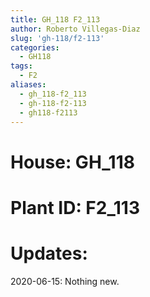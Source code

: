 ```yaml
---
title: GH_118 F2_113
author: Roberto Villegas-Diaz
slug: 'gh-118/f2-113'
categories:
  - GH118
tags:
  - F2
aliases:
  - gh_118-f2_113
  - gh-118-f2-113
  - gh118-f2113
---
```


# **House**: GH_118
# **Plant ID**: F2_113
# **Updates**: 
2020-06-15: Nothing new.
